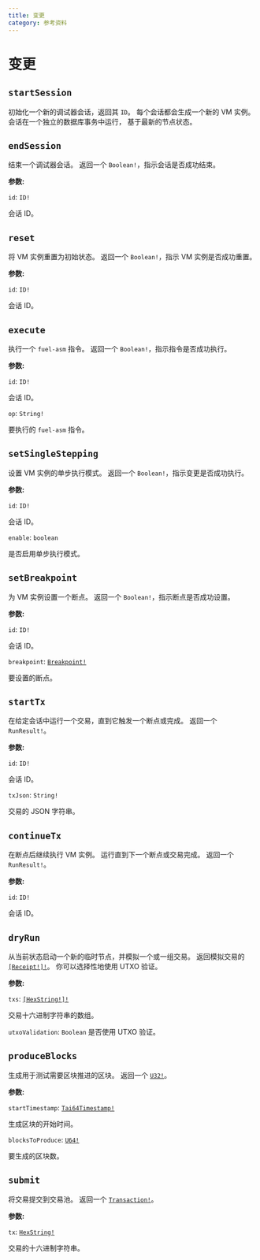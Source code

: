 ```yaml
---
title: 变更
category: 参考资料
---
```


# 变更

## `startSession`

初始化一个新的调试器会话，返回其 `ID`。
每个会话都会生成一个新的 VM 实例。
会话在一个独立的数据库事务中运行，
基于最新的节点状态。

## `endSession`

结束一个调试器会话。
返回一个 `Boolean!`，指示会话是否成功结束。

**参数:**

`id`: `ID!`

会话 ID。

## `reset`

将 VM 实例重置为初始状态。
返回一个 `Boolean!`，指示 VM 实例是否成功重置。

**参数:**

`id`: `ID!`

会话 ID。

## `execute`

执行一个 `fuel-asm` 指令。
返回一个 `Boolean!`，指示指令是否成功执行。

**参数:**

`id`: `ID!`

会话 ID。

`op`: `String!`

要执行的 `fuel-asm` 指令。

## `setSingleStepping`

设置 VM 实例的单步执行模式。
返回一个 `Boolean!`，指示变更是否成功执行。

**参数:**

`id`: `ID!`

会话 ID。

`enable`: `boolean`

是否启用单步执行模式。

## `setBreakpoint`

为 VM 实例设置一个断点。
返回一个 `Boolean!`，指示断点是否成功设置。

**参数:**

`id`: `ID!`

会话 ID。

`breakpoint`: [`Breakpoint!`](/docs/reference/objects/#breakpoint)

要设置的断点。

## `startTx`

在给定会话中运行一个交易，直到它触发一个断点或完成。
返回一个 `RunResult!`。

**参数:**

`id`: `ID!`

会话 ID。

`txJson`: `String!`

交易的 JSON 字符串。

## `continueTx`

在断点后继续执行 VM 实例。
运行直到下一个断点或交易完成。
返回一个 `RunResult!`。

**参数:**

`id`: `ID!`

会话 ID。

## `dryRun`

从当前状态启动一个新的临时节点，并模拟一个或一组交易。
返回模拟交易的 [`[Receipt!]!`](/docs/reference/objects/#receipt)。
你可以选择性地使用 UTXO 验证。

**参数:**

`txs`: [`[HexString!]!`](/docs/reference/scalars/#hexstring)

交易十六进制字符串的数组。

`utxoValidation`: `Boolean`
是否使用 UTXO 验证。

## `produceBlocks`

生成用于测试需要区块推进的区块。
返回一个 [`U32!`](/docs/reference/scalars/#u32)。

**参数:**

`startTimestamp`: [`Tai64Timestamp!`](/docs/reference/scalars/#tai64timestamp)

生成区块的开始时间。

`blocksToProduce`: [`U64!`](/docs/reference/scalars/#u64)

要生成的区块数。

## `submit`

将交易提交到交易池。
返回一个 [`Transaction!`](/docs/reference/objects/#transaction)。

**参数:**

`tx`: [`HexString!`](/docs/reference/scalars/#hexstring)

交易的十六进制字符串。
